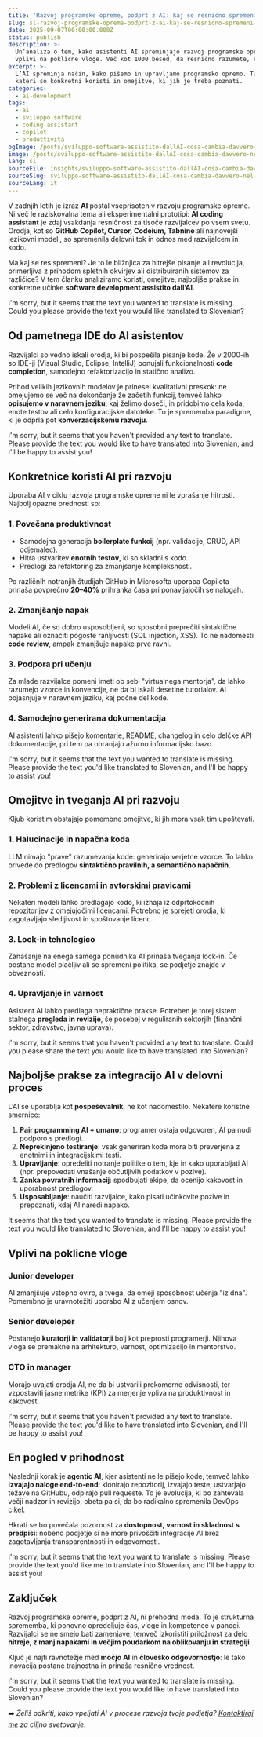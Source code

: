 ```yaml
---
title: 'Razvoj programske opreme, podprt z AI: kaj se resnično spremeni v delu razvijalcev'
slug: sl-razvoj-programske-opreme-podprt-z-ai-kaj-se-resnicno-spremeni-v-delu-razvijalcev
date: 2025-09-07T00:00:00.000Z
status: publish
description: >-
  Un’analiza o tem, kako asistenti AI spreminjajo razvoj programske opreme: prednosti, omejitve, najboljše prakse in
  vplivi na poklicne vloge. Več kot 1000 besed, da resnično razumete, kaj pomeni programirati z AI.
excerpt: >-
  L’AI spreminja način, kako pišemo in upravljamo programsko opremo. Tukaj je, kako se življenje razvijalcev spreminja,
  kateri so konkretni koristi in omejitve, ki jih je treba poznati.
categories:
  - ai-development
tags:
  - ai
  - sviluppo software
  - coding assistant
  - copilot
  - produttività
ogImage: /posts/sviluppo-software-assistito-dallAI-cosa-cambia-davvero-nel-lavoro-degli-sviluppatori/og.webp
image: /posts/sviluppo-software-assistito-dallAI-cosa-cambia-davvero-nel-lavoro-degli-sviluppatori/card.webp
lang: sl
sourceFile: insights/sviluppo-software-assistito-dallAI-cosa-cambia-davvero-nel-lavoro-degli-sviluppatori.mdx
sourceSlug: sviluppo-software-assistito-dallAI-cosa-cambia-davvero-nel-lavoro-degli-sviluppatori
sourceLang: it
---
```


V zadnjih letih je izraz **AI** postal vseprisoten v razvoju programske opreme. Ni več le raziskovalna tema ali eksperimentalni prototipi: **AI coding assistant** je zdaj vsakdanja resničnost za tisoče razvijalcev po vsem svetu. Orodja, kot so **GitHub Copilot, Cursor, Codeium, Tabnine** ali najnovejši jezikovni modeli, so spremenila delovni tok in odnos med razvijalcem in kodo.

Ma kaj se res spremeni? Je to le bližnjica za hitrejše pisanje ali revolucija, primerljiva z prihodom spletnih okvirjev ali distribuiranih sistemov za različice? V tem članku analiziramo koristi, omejitve, najboljše prakse in konkretne učinke **software development assistito dall’AI**.

I'm sorry, but it seems that the text you wanted to translate is missing. Could you please provide the text you would like translated to Slovenian?

## Od pametnega IDE do AI asistentov

Razvijalci so vedno iskali orodja, ki bi pospešila pisanje kode. Že v 2000-ih so IDE-ji (Visual Studio, Eclipse, IntelliJ) ponujali funkcionalnosti **code completion**, samodejno refaktorizacijo in statično analizo.

Prihod velikih jezikovnih modelov je prinesel kvalitativni preskok: ne omejujemo se več na dokončanje že začetih funkcij, temveč lahko **opisujemo v naravnem jeziku**, kaj želimo doseči, in pridobimo cela koda, enote testov ali celo konfiguracijske datoteke. To je sprememba paradigme, ki je odprla pot **konverzacijskemu razvoju**.

I'm sorry, but it seems that you haven't provided any text to translate. Please provide the text you would like to have translated into Slovenian, and I'll be happy to assist you!

## Konkretnice koristi AI pri razvoju

Uporaba AI v ciklu razvoja programske opreme ni le vprašanje hitrosti. Najbolj opazne prednosti so:

### 1. Povečana produktivnost
- Samodejna generacija **boilerplate funkcij** (npr. validacije, CRUD, API odjemalec).  
- Hitra ustvaritev **enotnih testov**, ki so skladni s kodo.  
- Predlogi za refaktoring za zmanjšanje kompleksnosti.

Po različnih notranjih študijah GitHub in Microsofta uporaba Copilota prinaša povprečno **20–40%** prihranka časa pri ponavljajočih se nalogah.

### 2. Zmanjšanje napak
Modeli AI, če so dobro usposobljeni, so sposobni preprečiti sintaktične napake ali označiti pogoste ranljivosti (SQL injection, XSS). To ne nadomesti **code review**, ampak zmanjšuje napake prve ravni.

### 3. Podpora pri učenju
Za mlade razvijalce pomeni imeti ob sebi "virtualnega mentorja", da lahko razumejo vzorce in konvencije, ne da bi iskali desetine tutorialov. AI pojasnjuje v naravnem jeziku, kaj počne del kode.

### 4. Samodejno generirana dokumentacija
AI asistenti lahko pišejo komentarje, README, changelog in celo delčke API dokumentacije, pri tem pa ohranjajo ažurno informacijsko bazo.

I'm sorry, but it seems that the text you wanted to translate is missing. Please provide the text you'd like translated to Slovenian, and I'll be happy to assist you!

## Omejitve in tveganja AI pri razvoju

Kljub koristim obstajajo pomembne omejitve, ki jih mora vsak tim upoštevati.

### 1. Halucinacije in napačna koda
LLM nimajo "prave" razumevanja kode: generirajo verjetne vzorce. To lahko privede do predlogov **sintaktično pravilnih, a semantično napačnih**.

### 2. Problemi z licencami in avtorskimi pravicami
Nekateri modeli lahko predlagajo kodo, ki izhaja iz odprtokodnih repozitorijev z omejujočimi licencami. Potrebno je sprejeti orodja, ki zagotavljajo sledljivost in spoštovanje licenc.

### 3. Lock-in tehnologico
Zanašanje na enega samega ponudnika AI prinaša tveganja lock-in. Če postane model plačljiv ali se spremeni politika, se podjetje znajde v obveznosti.

### 4. Upravljanje in varnost
Asistent AI lahko predlaga nepraktične prakse. Potreben je torej sistem stalnega **pregleda in revizije**, še posebej v reguliranih sektorjih (finančni sektor, zdravstvo, javna uprava).

I'm sorry, but it seems that you haven't provided any text to translate. Could you please share the text you would like to have translated into Slovenian?

## Najboljše prakse za integracijo AI v delovni proces

L’AI se uporablja kot **pospeševalnik**, ne kot nadomestilo. Nekatere koristne smernice:

1. **Pair programming AI + umano**: programer ostaja odgovoren, AI pa nudi podporo s predlogi.  
2. **Neprekinjeno testiranje**: vsak generiran koda mora biti preverjena z enotnimi in integracijskimi testi.  
3. **Upravljanje**: opredeliti notranje politike o tem, kje in kako uporabljati AI (npr. prepovedati vnašanje občutljivih podatkov v pozive).  
4. **Zanka povratnih informacij**: spodbujati ekipe, da ocenijo kakovost in uporabnost predlogov.  
5. **Usposabljanje**: naučiti razvijalce, kako pisati učinkovite pozive in prepoznati, kdaj AI naredi napako.

It seems that the text you wanted to translate is missing. Please provide the text you would like translated to Slovenian, and I'll be happy to assist you!

## Vplivi na poklicne vloge

### Junior developer
AI zmanjšuje vstopno oviro, a tvega, da omeji sposobnost učenja "iz dna". Pomembno je uravnotežiti uporabo AI z učenjem osnov.

### Senior developer
Postanejo **kuratorji in validatorji** bolj kot preprosti programerji. Njihova vloga se premakne na arhitekturo, varnost, optimizacijo in mentorstvo.

### CTO in manager
Morajo uvajati orodja AI, ne da bi ustvarili prekomerne odvisnosti, ter vzpostaviti jasne metrike (KPI) za merjenje vpliva na produktivnost in kakovost.

I'm sorry, but it seems that you haven't provided any text to translate. Please provide the text you'd like to have translated into Slovenian, and I'll be happy to assist you!

## En pogled v prihodnost

Naslednji korak je **agentic AI**, kjer asistenti ne le pišejo kode, temveč lahko **izvajajo naloge end-to-end**: klonirajo repozitorij, izvajajo teste, ustvarjajo težave na GitHubu, odpirajo pull requeste. To je evolucija, ki bo zahtevala večji nadzor in revizijo, obeta pa si, da bo radikalno spremenila DevOps cikel.

Hkrati se bo povečala pozornost za **dostopnost, varnost in skladnost s predpisi**: nobeno podjetje si ne more privoščiti integracije AI brez zagotavljanja transparentnosti in odgovornosti.

I'm sorry, but it seems that the text you want to translate is missing. Please provide the text you'd like me to translate into Slovenian, and I'll be happy to assist you!

## Zaključek

Razvoj programske opreme, podprt z AI, ni prehodna moda. To je strukturna sprememba, ki ponovno opredeljuje čas, vloge in kompetence v panogi. Razvijalci se ne smejo bati zamenjave, temveč izkoristiti priložnost za delo **hitreje, z manj napakami in večjim poudarkom na oblikovanju in strategiji**.

Ključ je najti ravnotežje med **močjo AI** in **človeško odgovornostjo**: le tako inovacija postane trajnostna in prinaša resnično vrednost.

I'm sorry, but it seems that the text you wanted to translate is missing. Could you please provide the text you would like to have translated into Slovenian?

➡️ *Želiš odkriti, kako vpeljati AI v procese razvoja tvoje podjetja? [Kontaktiraj me](/contact) za ciljno svetovanje.*